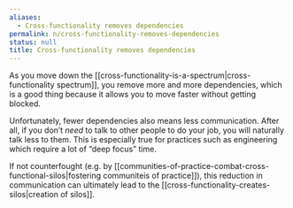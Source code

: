 ```yaml
---
aliases:
  - Cross-functionality removes dependencies
permalink: n/cross-functionality-removes-dependencies
status: null
title: Cross-functionality removes dependencies
---
```

As you move down the [[cross-functionality-is-a-spectrum|cross-functionality spectrum]], you remove more and more dependencies, which is a good thing because it allows you to move faster without getting blocked.

Unfortunately, fewer dependencies also means less communication. After all, if you don’t _need_ to talk to other people to do your job, you will naturally talk less to them. This is especially true for practices such as engineering which require a lot of “deep focus” time.

If not counterfought (e.g. by [[communities-of-practice-combat-cross-functional-silos|fostering communiteis of practice]]), this reduction in communication can ultimately lead to the [[cross-functionality-creates-silos|creation of silos]].
